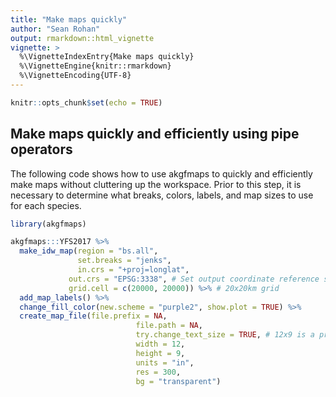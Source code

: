 ```yaml
---
title: "Make maps quickly"
author: "Sean Rohan"
output: rmarkdown::html_vignette
vignette: >
  %\VignetteIndexEntry{Make maps quickly}
  %\VignetteEngine{knitr::rmarkdown}
  %\VignetteEncoding{UTF-8}
---
```


```r
knitr::opts_chunk$set(echo = TRUE)
```

## Make maps quickly and efficiently using pipe operators

The following code shows how to use akgfmaps to quickly and efficiently make maps without cluttering up the workspace. Prior to this step, it is necessary to determine what breaks, colors, labels, and map sizes to use for each species.

```r
library(akgfmaps)

akgfmaps:::YFS2017 %>% 
  make_idw_map(region = "bs.all",
               set.breaks = "jenks",
               in.crs = "+proj=longlat",
             out.crs = "EPSG:3338", # Set output coordinate reference system
             grid.cell = c(20000, 20000)) %>% # 20x20km grid
  add_map_labels() %>% 
  change_fill_color(new.scheme = "purple2", show.plot = TRUE) %>%
  create_map_file(file.prefix = NA, 
                            file.path = NA, 
                            try.change_text_size = TRUE, # 12x9 is a pre-defined size
                            width = 12, 
                            height = 9, 
                            units = "in", 
                            res = 300, 
                            bg = "transparent")
```